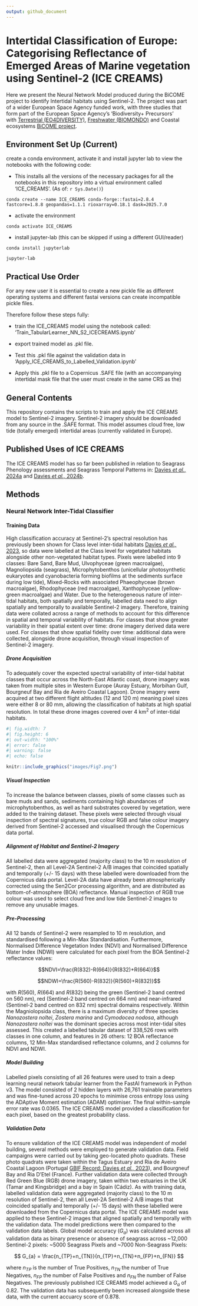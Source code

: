 ```yaml
---
output: github_document
---
```


<!-- README.md is generated from README.Rmd. Please edit that file -->

# Intertidal Classification of Europe: Categorising Reflectance of Emerged Areas of Marine vegetation using Sentinel-2 (ICE CREAMS)

Here we present the Neural Network Model produced during the BiCOME project to identify Intertidal habitats using Sentinel-2. The project was part of a wider European Space Agency funded work, with three studies that form part of the European Space Agency's 'Biodiversity+ Precursors' with [Terrestrial (EO4DIVERSITY)](https://www.eo4diversity.info/), [Freshwater (BIOMONDO)](https://www.biomondo.info/) and Coastal ecosystems [BiCOME project](https://bicome.info).

## Environment Set Up (Current) 

create a conda environment, activate it and install jupyter lab to view the notebooks with the following code:


- This installs all the versions of the necessary packages for all the notebooks in this repository into a virtual environment called 'ICE_CREAMS'. (As of: `r Sys.Date()`)

```text
conda create --name ICE_CREAMS conda-forge::fastai=2.8.4 fastcore=1.8.8 geopandas=1.1.1 rioxarray=0.18.1 dask=2025.7.0
```

- activate the environment

```text
conda activate ICE_CREAMS
```

- install jupyter-lab (this can be skipped if using a different GUI/reader)

```text
conda install jupyterlab

jupyter-lab

```

## Practical Use Order

For any new user it is essential to create a new pickle file as different operating systems and different fastai versions can create incompatible pickle files. 

Therefore follow these steps fully: 

- train the ICE_CREAMS model using the notebook called: 'Train_TabularLearner_NN_S2_ICECREAMS.ipynb'

- export trained model as .pkl file. 

- Test this .pkl file against the validation data in 'Apply_ICE_CREAMS_to_Labelled_Validation.ipynb'

- Apply this .pkl file to a Copernicus .SAFE file (with an accompanying intertidal mask file that the user must create in the same CRS as the)

## General Contents

This repository contains the scripts to train and apply the ICE CREAMS model to Sentinel-2 imagery. Sentinel-2 imagery should be downloaded from any source in the .SAFE format. This model assumes cloud free, low tide (totally emerged) intertidal areas (currently validated in Europe). 

## Published Uses of ICE CREAMS

The ICE CREAMS model has so far been published in relation to Seagrass Phenology assessments and Seagrass Temporal Patterns in: [Davies *et al.,* 2024a](https://www.nature.com/articles/s43247-024-01543-z.pdf) and [Davies *et al.,* 2024b](https://www.sciencedirect.com/science/article/pii/S0034425724003584?via%3Dihub).

## Methods

### Neural Network Inter-Tidal Classifier 

#### Training Data

High classification accuracy at Sentinel-2's spectral resolution has previously been shown for Class level inter-tidal habitats [Davies *et al.,* 2023](https://www.sciencedirect.com/science/article/pii/S0034425723001050?dgcid=author), so data were labelled at the Class level for vegetated habitats alongside other non-vegetated habitat types. Pixels were labelled into 9 classes: Bare Sand, Bare Mud, Ulvophyceae (green macroalgae), Magnoliopsida (seagrass), Microphytobenthos (unicellular photosynthetic eukaryotes and cyanobacteria forming biofilms at the sediments surface during low tide), Mixed-Rocks with associated Phaeophyceae (brown macroalgae), Rhodophyceae (red macroalgae), Xanthophyceae (yellow-green macroalgae) and Water. Due to the heterogeneous nature of inter-tidal habitats, both spatially and temporally, labelled data need to align spatially and temporally to available Sentinel-2 imagery. Therefore, training data were collated across a range of methods to account for this difference in spatial and temporal variability of habitats. For classes that show greater variability in their spatial extent over time: drone imagery derived data were used. For classes that show spatial fidelity over time: additional data were collected, alongside drone acquisition, through visual inspection of Sentinel-2 imagery.

##### Drone Acquisition

To adequately cover the expected spectral variability of inter-tidal habitat classes that occur across the North-East Atlantic coast, drone imagery was taken from multiple sites in Western Europe (Auray Estuary, Morbihan Gulf, Bourgneuf Bay and Ria de Aveiro Coastal Lagoon). Drone imagery were acquired at two different flight altitudes (12 and 120 m) meaning pixel sizes were either 8 or 80 mm, allowing the classification of habitats at high spatial resolution. In total these drone images covered over 4 km$^2$ of inter-tidal habitats.

```r
#| fig.width: 7
#| fig.height: 6
#| out-width: "100%"
#| error: false
#| warning: false
#| echo: false  

knitr::include_graphics("images/Fig7.png")

```

##### Visual Inspection

To increase the balance between classes, pixels of some classes such as bare muds and sands, sediments containing high abundances of microphytobenthos, as well as hard substrates covered by vegetation, were added to the training dataset. These pixels were selected through visual inspection of spectral signatures, true colour RGB and false colour imagery derived from Sentinel-2 accessed and visualised through the Copernicus data portal.

##### Alignment of Habitat and Sentinel-2 Imagery

All labelled data were aggregated (majority class) to the 10 m resolution of Sentinel-2, then all Level-2A Sentinel-2 A/B images that coincided spatially and temporally (+/- 15 days) with these labelled were downloaded from the Copernicus data portal. Level-2A data have already been atmospherically corrected using the Sen2Cor processing algorithm, and are distributed as bottom-of-atmosphere (BOA) reflectance. Manual inspection of RGB true colour was used to select cloud free and low tide Sentinel-2 images to remove any unusable images.  

##### Pre-Processing

All 12 bands of Sentinel-2 were resampled to 10 m resolution, and standardised following a Min-Max Standardisation. Furthermore, Normalised Difference Vegetation Index (NDVI) and Normalised Difference Water Index (NDWI) were calculated for each pixel from the BOA Sentinel-2 reflectance values: 

$$NDVI=\frac{R(832)-R(664)}{R(832)+R(664)}$$

$$NDWI=\frac{R(560)-R(832)}{R(560)+R(832)}$$

with $R(560)$, $R(664)$ and $R(832)$ being the green (Sentinel-2 band centred on 560 nm), red (Sentinel-2 band centred on 664 nm) and near-infrared (Sentinel-2 band centred on 832 nm) spectral domains respectively. Within the Magniolopsida class, there is a maximum diversity of three species *Nanozostera noltei*, *Zostera marina* and *Cymodocea nodosa*, although *Nanozostera noltei* was the dominant species across most inter-tidal sites assessed. This created a labelled tabular dataset of 338,526 rows with classes in one column, and features in 26 others: 12 BOA reflectance columns, 12 Min-Max standardised reflectance columns, and 2 columns for NDVI and NDWI. 

##### Model Building

Labelled pixels consisting of all 26 features were used to train a deep learning neural network tabular learner from the FastAI framework in Python v3. The model consisted of 2 hidden layers with 26,761 trainable parameters and was fine-tuned across 20 epochs to minimise cross entropy loss using the ADAptive Moment estimation (ADAM) optimiser. The final within-sample error rate was 0.0365. The ICE CREAMS model provided a classification for each pixel, based on the greatest probability class.

##### Validation Data

To ensure validation of the ICE CREAMS model was independent of model building, several methods were employed to generate validation data. Field campaigns were carried out by taking geo-located photo quadrats. These photo quadrats were taken within the Tagus Estuary and Ria de Aveiro Coastal Lagoon (Portugal [GBIF Record: Davies *et al.,* 2023](https://ipt.gbif.fr/resource?r=bentic-vegetation-tagus-aveiro)), and Bourgneuf Bay and Ria D'Etel (France). Further validation data were collected through Red Green Blue (RGB) drone imagery, taken within two estuaries in the UK (Tamar and Kingsbridge) and a bay in Spain (Cádiz). As with training data, labelled validation data were aggregated (majority class) to the 10 m resolution of Sentinel-2, then all Level-2A Sentinel-2 A/B images that coincided spatially and temporally (+/- 15 days) with these labelled were downloaded from the Copernicus data portal. The ICE CREAMS model was applied to these Sentinel-2 images that aligned spatially and temporally with the validation data. The model predictions were then compared to the validation data labels. Global model accuracy ($G_{a}$) was calculated across all validation data as binary presence or absence of seagrass across ~12,000 Sentinel-2 pixels: ~5000 Seagrass Pixels and ~7000 Non-Seagrass Pixels: 

$$ G_{a} = \frac{n_{TP}+n_{TN}}{n_{TP}+n_{TN}+n_{FP}+n_{FN}} $$

where $n_{TP}$ is the number of True Positives, $n_{TN}$ the number of True Negatives, $n_{FP}$ the number of False Positives and $n_{FN}$ the number of False Negatives. The previously published ICE CREAMS model achieved a $G_{a}$ of 0.82. The validation data has subsequently been increased alongside these data, with the current accuarcy score of 0.878. 





